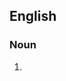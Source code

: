 ==English==
{{wikipedia|The Protestant Ethic and the Spirit of Capitalism}}

===Noun===
{{en-noun|-}}

# {{alternative form of|en|Protestant work ethic}}